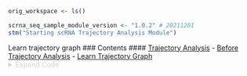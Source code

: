 <!-- # Child Rmarkdown Document for Cluster Annotation -->
<!-- Parent document must have a variable "in_rna" containing metadata-injected H5 files by sample --> 
<a id="scrna_trajectory_analysis_top"></a>

```r
orig_workspace <- ls()

scrna_seq_sample_module_version <- "1.0.2" # 20211201
stm("Starting scRNA Trajectory Analysis Module")


```
Learn trajectory graph 
### Contents 
#### [Trajectory Analysis](#trajectory)
  - [Before Trajectory Analysis](#before_trajectory)
  - [Learn Trajectory Graph](#learn_trajectory)
<details style="color: lightgray;">  
  <summary>Expand Code</summary> 

```r
# rename Features
#metadata <- scrna.combined@meta.data
#clusters <- DimPlot(scrna.combined,reduction = 'umap',group.by = 'seurat_clusters',label=T)
#labeled_cell_types <- DimPlot(scrna.combined,reduction = 'umap',group.by = 'celltype',label=T)
#clusters|labeled_cell_types
#table(metadata$orig.ident)
scrna.combined <- readRDS(paste0(outdir, "scrna.combined.seurat.", projectName, ".rds"))
# ...1 Convert to cell_data_set object ------------------------
cds <- as.cell_data_set(scrna.combined)
# since it misses the gene_short_name column, let's add it
fData(cds)$gene_short_name <- rownames(fData(cds))
# ...2. Cluster cells (using clustering info from seurat's UMAP)---------------------------
# let's use the clustering information have
reacreate.partition<-c(rep(1,length(cds@colData@rownames)))
names(reacreate.partition)<-cds@colData@rownames
reacreate.partition<-as.factor(reacreate.partition)

cds@clusters$UMAP$partitions<-reacreate.partition
# Assign the cluster info 

list_cluster <- scrna.combined@active.ident # store cell assigned to which cluster into a list
cds@clusters$UMAP$clusters <- list_cluster  # assign it into cluster slot of cell data set object
cds@int_colData@listData$reducedDims$UMAP <- scrna.combined@reductions$umap@cell.embeddings # change the cds UMAP to the UMAP embeddings from the Seurat Object 
```

<a  id="before_trajectory"></a> 

```r

# plot

cluster.before.trajectory <- plot_cells(cds,
           color_cells_by = 'cluster',
           label_groups_by_cluster = FALSE,
           group_label_size = 5) +
  theme(legend.position = "right")    # Generate plot and visualize cells

library(RColorBrewer)
n <- length(unique(cds$seurat_clusters))
qual_col_pals = brewer.pal.info[brewer.pal.info$category == 'qual',]
col_vector = unlist(mapply(brewer.pal, qual_col_pals$maxcolors, rownames(qual_col_pals)))
#pie(rep(1,n), col=sample(col_vector, n))


cluster.names <- plot_cells(cds,
           color_cells_by = "seurat_clusters",
           label_groups_by_cluster = FALSE,
           group_label_size = 5) +
  scale_color_manual(values = col_vector) +
  theme(legend.position = "right") 
cluster.before.trajectory | cluster.names
```

<a  id="learn_trajectory"></a> 

```r
cds <- learn_graph(cds, use_partition = TRUE)

plot_cells(cds,
           color_cells_by = 'cluster',
           label_groups_by_cluster = FALSE,
           label_branch_points = FALSE,
           label_roots = FALSE,
           label_leaves = FALSE,
           group_label_size = 5)
```

[Return to Contents](#rna_seq_sample_top) 
 
---  

scRNA seq report sample module v.`r {scrna_seq_sample_module_version}`, Brigham and Women's Bioinformatics and Genomics Hub  

```r
module_vars <- setdiff(ls(), orig_workspace)
rm(list=module_vars)
gc()
```
